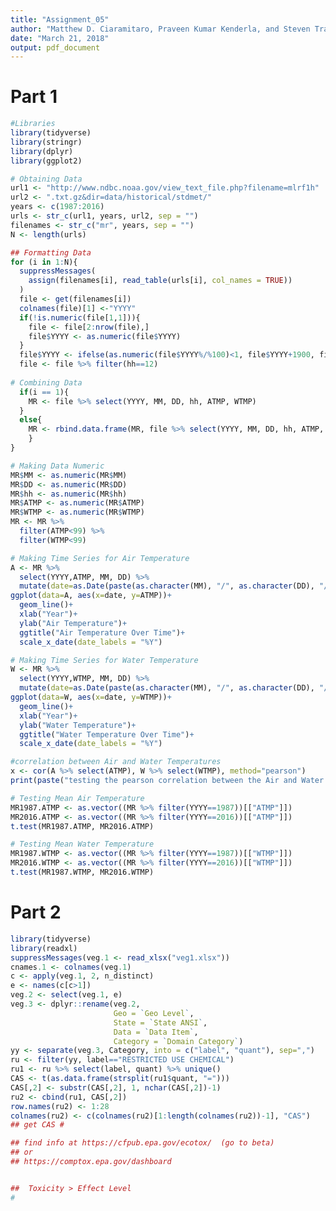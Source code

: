 ```yaml
---
title: "Assignment_05"
author: "Matthew D. Ciaramitaro, Praveen Kumar Kenderla, and Steven Tran"
date: "March 21, 2018"
output: pdf_document
---
```

# Part 1

```R
#Libraries
library(tidyverse)
library(stringr)
library(dplyr)
library(ggplot2)

# Obtaining Data
url1 <- "http://www.ndbc.noaa.gov/view_text_file.php?filename=mlrf1h"
url2 <- ".txt.gz&dir=data/historical/stdmet/"
years <- c(1987:2016)
urls <- str_c(url1, years, url2, sep = "")
filenames <- str_c("mr", years, sep = "")
N <- length(urls)

## Formatting Data
for (i in 1:N){
  suppressMessages(
    assign(filenames[i], read_table(urls[i], col_names = TRUE))
  )
  file <- get(filenames[i])
  colnames(file)[1] <-"YYYY"
  if(!is.numeric(file[1,1])){
    file <- file[2:nrow(file),]
    file$YYYY <- as.numeric(file$YYYY)
  }
  file$YYYY <- ifelse(as.numeric(file$YYYY%/%100)<1, file$YYYY+1900, file$YYYY) #we add 1900 to the 2 digit years to match YYYY format
  file <- file %>% filter(hh==12)
    
# Combining Data 
  if(i == 1){
    MR <- file %>% select(YYYY, MM, DD, hh, ATMP, WTMP)
  }
  else{
    MR <- rbind.data.frame(MR, file %>% select(YYYY, MM, DD, hh, ATMP, WTMP))
    }
}

# Making Data Numeric
MR$MM <- as.numeric(MR$MM)
MR$DD <- as.numeric(MR$DD)
MR$hh <- as.numeric(MR$hh)
MR$ATMP <- as.numeric(MR$ATMP)
MR$WTMP <- as.numeric(MR$WTMP)
MR <- MR %>% 
  filter(ATMP<99) %>% 
  filter(WTMP<99)

# Making Time Series for Air Temperature
A <- MR %>% 
  select(YYYY,ATMP, MM, DD) %>% 
  mutate(date=as.Date(paste(as.character(MM), "/", as.character(DD), "/", as.character(YYYY), sep=""), format = "%m/%d/%Y"))
ggplot(data=A, aes(x=date, y=ATMP))+
  geom_line()+
  xlab("Year")+
  ylab("Air Temperature")+
  ggtitle("Air Temperature Over Time")+
  scale_x_date(date_labels = "%Y")

# Making Time Series for Water Temperature
W <- MR %>% 
  select(YYYY,WTMP, MM, DD) %>% 
  mutate(date=as.Date(paste(as.character(MM), "/", as.character(DD), "/", as.character(YYYY), sep=""), format = "%m/%d/%Y"))
ggplot(data=W, aes(x=date, y=WTMP))+
  geom_line()+
  xlab("Year")+
  ylab("Water Temperature")+
  ggtitle("Water Temperature Over Time")+
  scale_x_date(date_labels = "%Y")

#correlation between Air and Water Temperatures
x <- cor(A %>% select(ATMP), W %>% select(WTMP), method="pearson")
print(paste("testing the pearson correlation between the Air and Water temperature time series for the 12:00 PM reveals a correlation of ",x, ". This means that the changes in temperatures of air and water over the years at the location of the buoy somewhat strongly correlate."))

# Testing Mean Air Temperature
MR1987.ATMP <- as.vector((MR %>% filter(YYYY==1987))[["ATMP"]])
MR2016.ATMP <- as.vector((MR %>% filter(YYYY==2016))[["ATMP"]])
t.test(MR1987.ATMP, MR2016.ATMP)

# Testing Mean Water Temperature
MR1987.WTMP <- as.vector((MR %>% filter(YYYY==1987))[["WTMP"]])
MR2016.WTMP <- as.vector((MR %>% filter(YYYY==2016))[["WTMP"]])
t.test(MR1987.WTMP, MR2016.WTMP)
```

# Part 2

```R
library(tidyverse)
library(readxl)
suppressMessages(veg.1 <- read_xlsx("veg1.xlsx"))
cnames.1 <- colnames(veg.1)
c <- apply(veg.1, 2, n_distinct)
e <- names(c[c>1])
veg.2 <- select(veg.1, e)
veg.3 <- dplyr::rename(veg.2, 
                       Geo = `Geo Level`, 
                       State = `State ANSI`,
                       Data = `Data Item`,
                       Category = `Domain Category`)
yy <- separate(veg.3, Category, into = c("label", "quant"), sep=",")
ru <- filter(yy, label=="RESTRICTED USE CHEMICAL")
ru1 <- ru %>% select(label, quant) %>% unique()
CAS <- t(as.data.frame(strsplit(ru1$quant, "=")))
CAS[,2] <- substr(CAS[,2], 1, nchar(CAS[,2])-1)
ru2 <- cbind(ru1, CAS[,2])
row.names(ru2) <- 1:28
colnames(ru2) <- c(colnames(ru2)[1:length(colnames(ru2))-1], "CAS")
## get CAS #

## find info at https://cfpub.epa.gov/ecotox/  (go to beta)
## or
## https://comptox.epa.gov/dashboard


##  Toxicity > Effect Level
#
```